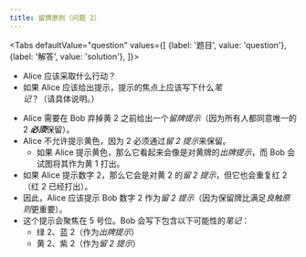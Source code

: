 ```yaml
---
title: 留牌原则（问题 2）
---
```



<BeginnersGuideProgress id="save-principle-question-2" />

<Tabs
  defaultValue="question"
  values={[
    {label: '题目', value: 'question'},
    {label: '解答', value: 'solution'},
  ]}>
<TabItem value="question">

- Alice 应该采取什么行动？
- 如果 Alice 应该给出提示，提示的焦点上应该写下什么*笔记*？（请具体说明。）

</TabItem>
<TabItem value="solution">

- Alice 需要在 Bob 弃掉黄 2 之前给出一个*留牌提示*（因为所有人都同意唯一的 2 <Em>**必须**</Em>保留）。
- Alice 不允许提示黄色，因为 2 必须通过*留 2 提示*来保留。
  - 如果 Alice 提示黄色，那么它看起来会像是对黄牌的*出牌提示*，而 Bob 会试图将其作为黄 1 打出。
- 如果 Alice 提示数字 2，那么它会是对黄 2 的*留 2 提示*，但它也会重复红 2（红 2 已经打出）。
- 因此，Alice 应该提示 Bob 数字 2 作为*留 2 提示*（因为保留牌比满足*良触原则*更重要）。
- 这个提示会聚焦在 5 号位。Bob 会写下包含以下可能性的*笔记*：
  - 绿 2、蓝 2（作为*出牌提示*）
  - 黄 2、紫 2（作为*留 2 提示*）

</TabItem>
</Tabs>

<SavePrincipleQuestion2 />
